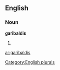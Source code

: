 
==English==

===Noun===
'''garibaldis'''

# {{plural of|[[garibaldi]]}}

[[Category:English plurals]]

[[ar:garibaldis]]